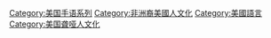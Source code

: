 [[Category:美国手语系列|Category:美国手语系列]]
[[Category:非洲裔美國人文化|Category:非洲裔美國人文化]]
[[Category:美國語言|Category:美國語言]]
[[Category:美国聋哑人文化|Category:美国聋哑人文化]]